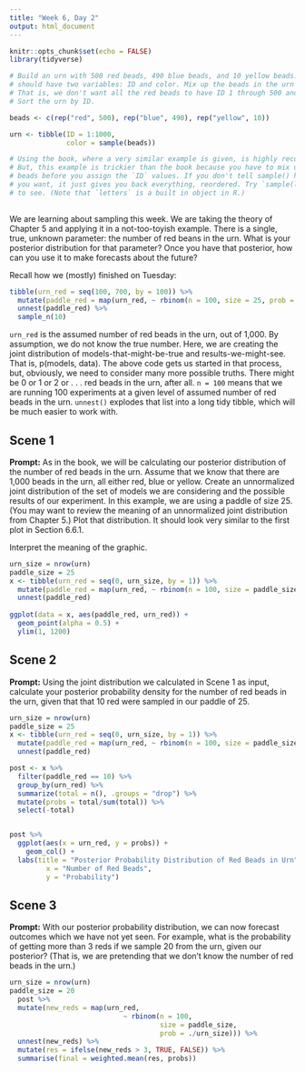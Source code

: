 ```yaml
---
title: "Week 6, Day 2"
output: html_document
---
```


```r
knitr::opts_chunk$set(echo = FALSE)
library(tidyverse)

# Build an urn with 500 red beads, 490 blue beads, and 10 yellow beads. The urn
# should have two variables: ID and color. Mix up the beads in the urn randomly.
# That is, we don't want all the red beads to have ID 1 through 500 and so on.
# Sort the urn by ID.

beads <- c(rep("red", 500), rep("blue", 490), rep("yellow", 10))

urn <- tibble(ID = 1:1000,
              color = sample(beads))

# Using the book, where a very similar example is given, is highly recommended.
# But, this example is trickier than the book because you have to mix up the
# beads before you assign the `ID` values. If you don't tell sample() how many
# you want, it just gives you back everything, reordered. Try `sample(letters)`
# to see. (Note that `letters` is a built in object in R.)
              
```

We are learning about sampling this week. We are taking the theory of Chapter 5 and applying it in a not-too-toyish example. There is a single, true, unknown parameter: the number of red beans in the urn. What is your posterior distribution for that parameter? Once you have that posterior, how can you use it to make forecasts about the future? 

Recall how we (mostly) finished on Tuesday:

```r
tibble(urn_red = seq(100, 700, by = 100)) %>% 
  mutate(paddle_red = map(urn_red, ~ rbinom(n = 100, size = 25, prob = ./1000))) %>% 
  unnest(paddle_red) %>% 
  sample_n(10)
```

`urn_red` is the assumed number of red beads in the urn, out of 1,000. By assumption, we do not know the true number. Here, we are creating the joint distribution of models-that-might-be-true and results-we-might-see. That is, p(models, data). The above code gets us started in that process, but, obviously, we need to consider many more possible truths. There might be 0 or 1 or 2 or . . . red beads in the urn, after all. `n = 100` means that we are running 100 experiments at a given level of assumed number of red beads in the urn. `unnest()` explodes that list into a long tidy tibble, which will be much easier to work with.



## Scene 1

**Prompt:** As in the book, we will be calculating our posterior distribution of the number of red beads in the urn. Assume that we know that there are 1,000 beads in the urn, all either red, blue or yellow. Create an unnormalized joint distribution of the set of models we are considering and the possible results of our experiment. In this example, we are using a paddle of size 25. (You may want to review the meaning of an unnormalized joint distribution from Chapter 5.) Plot that distribution. It should look very similar to the first plot in Section 6.6.1.

Interpret the meaning of the graphic.

```r
urn_size = nrow(urn)
paddle_size = 25
x <- tibble(urn_red = seq(0, urn_size, by = 1)) %>% 
  mutate(paddle_red = map(urn_red, ~ rbinom(n = 100, size = paddle_size, prob = ./urn_size))) %>% 
  unnest(paddle_red)
  
ggplot(data = x, aes(paddle_red, urn_red)) +
  geom_point(alpha = 0.5) +
  ylim(1, 1200)

```



## Scene 2

**Prompt:** Using the joint distribution we calculated in Scene 1 as input, calculate your posterior probability density for the number of red beads in the urn, given that that 10 red were sampled in our paddle of 25.

```r

urn_size = nrow(urn)
paddle_size = 25
x <- tibble(urn_red = seq(0, urn_size, by = 1)) %>% 
  mutate(paddle_red = map(urn_red, ~ rbinom(n = 100, size = paddle_size, prob = ./urn_size))) %>% 
  unnest(paddle_red)

post <- x %>% 
  filter(paddle_red == 10) %>% 
  group_by(urn_red) %>% 
  summarize(total = n(), .groups = "drop") %>%
  mutate(probs = total/sum(total)) %>% 
  select(-total)


post %>% 
  ggplot(aes(x = urn_red, y = probs)) +
    geom_col() +
  labs(title = "Posterior Probability Distribution of Red Beads in Urn",
         x = "Number of Red Beads",
         y = "Probability")

```



## Scene 3

**Prompt:** With our posterior probability distribution, we can now forecast outcomes which we have not yet seen. For example, what is the probability of getting more than 3 reds if we sample 20 from the urn, given our posterior? (That is, we are pretending that we don't know the number of red beads in the urn.)

```r

urn_size = nrow(urn)
paddle_size = 20 
  post %>% 
  mutate(new_reds = map(urn_red, 
                            ~ rbinom(n = 100, 
                                     size = paddle_size,
                                     prob = ./urn_size))) %>% 
  unnest(new_reds) %>% 
  mutate(res = ifelse(new_reds > 3, TRUE, FALSE)) %>% 
  summarise(final = weighted.mean(res, probs))


```


